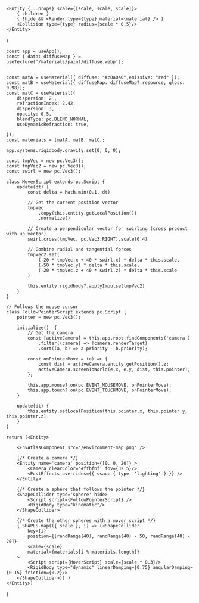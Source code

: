 
    <Entity {...props} scale={[scale, scale, scale]}>
        { children }
        { !hide && <Render type={type} material={material} /> }
        <Collision type={type} radius={scale * 0.5}/>
    </Entity>
)


    const app = useApp();
    const { data: diffuseMap } = useTexture('/materials/paint/diffuse.webp');


    const matA = useMaterial({ diffuse: "#c0a0a0",emissive: "red" });
    const matB = useMaterial({ diffuseMap: diffuseMap?.resource, gloss: 0.98});
    const matC = useMaterial({ 
        dispersion: 2 , 
        refractionIndex: 2.42, 
        dispersion: 3,
        opacity: 0.5,
        blendType: pc.BLEND_NORMAL,
        useDynamicRefraction: true,

    });
    const materials = [matA, matB, matC];
    
    app.systems.rigidbody.gravity.set(0, 0, 0);

    const tmpVec = new pc.Vec3();
    const tmpVec2 = new pc.Vec3();
    const swirl = new pc.Vec3();

    class MoverScript extends pc.Script {
        update(dt) {
            const delta = Math.min(0.1, dt)
            
            // Get the current position vector
            tmpVec
                .copy(this.entity.getLocalPosition())
                .normalize()
            
            // Create a perpendicular vector for swirling (cross product with up vector)
            swirl.cross(tmpVec, pc.Vec3.RIGHT).scale(0.4)
            
            // Combine radial and tangential forces
            tmpVec2.set(
                (-20 * tmpVec.x + 40 * swirl.x) * delta * this.scale,
                (-50 * tmpVec.y) * delta * this.scale,
                (-20 * tmpVec.z + 40 * swirl.z) * delta * this.scale
            )

            this.entity.rigidbody?.applyImpulse(tmpVec2)
        }
    }

    // Follows the mouse cursor
    class FollowPointerScript extends pc.Script {
        pointer = new pc.Vec3();

        initialize()  {
            // Get the camera
            const [activeCamera] = this.app.root.findComponents('camera')
                .filter((camera) => !camera.renderTarget)
                .sort((a, b) => a.priority - b.priority);
            
            const onPointerMove = (e) => {
                const dist = activeCamera.entity.getPosition().z;
                activeCamera.screenToWorld(e.x, e.y, dist, this.pointer);
            };

            this.app.mouse?.on(pc.EVENT_MOUSEMOVE, onPointerMove);
            this.app.touch?.on(pc.EVENT_TOUCHMOVE, onPointerMove);
        }

        update(dt) {
            this.entity.setLocalPosition(this.pointer.x, this.pointer.y, this.pointer.z)
        }
    }

    return (<Entity>
        
        <EnvAtlasComponent src='/environment-map.png' />

        {/* Create a camera */}
        <Entity name='camera' position={[0, 0, 20]} >
            <Camera clearColor='#ffbfbf' fov={32.5}/>
            <PostEffects overrides={{ ssao: { type: 'lighting' } }} />
        </Entity>

        {/* Create a sphere that follows the pointer */}
        <ShapeCollider type='sphere' hide>
            <Script script={FollowPointerScript} />
            <RigidBody type="kinematic"/>
        </ShapeCollider>

        {/* Create the other spheres with a mover script */}
        { SHAPES.map(({ scale }, i) => (<ShapeCollider 
            key={i} 
            position={[randRange(40), randRange(40) - 50, randRange(40) - 20]}
            scale={scale} 
            material={materials[i % materials.length]}
        >
            <Script script={MoverScript} scale={scale * 0.3}/>
            <RigidBody type="dynamic" linearDamping={0.75} angularDamping={0.15} friction={0.2}/>
        </ShapeCollider>)) }
    </Entity>)
}

<Physics/>
